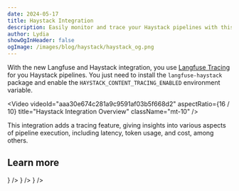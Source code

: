 ```yaml
---
date: 2024-05-17
title: Haystack Integration
description: Easily monitor and trace your Haystack pipelines with this new Langfuse integration.
author: Lydia
showOgInHeader: false
ogImage: /images/blog/haystack/haystack_og.png
---
```



<ChangelogHeader />

With the new Langfuse and Haystack integration, you use [Langfuse Tracing](/docs/tracing) for you Haystack pipelines. You just need to install the `langfuse-haystack` package and enable the `HAYSTACK_CONTENT_TRACING_ENABLED` environment variable.

<Video
  videoId="aaa30e674c281a9c9591af03b5f668d2"
  aspectRatio={16 / 10}
  title="Haystack Integration Overview"
  className="mt-10"
/>

This integration adds a tracing feature, giving insights into various aspects of pipeline execution, including latency, token usage, and cost, among others.

## Learn more


<Cards num={3}>
  <Card
    title="Docs"
    href="/integrations/frameworks/haystack"
    icon={<BookOpen />}
  />
  <Card
    title="Cookbook"
    href="/guides/cookbook/integration_haystack"
    icon={<FileCode />}
  />
  <Card
    title="Blog post"
    href="/blog/2024-05-haystack-integration"
    icon={<BookOpen />}
  />
</Cards>
